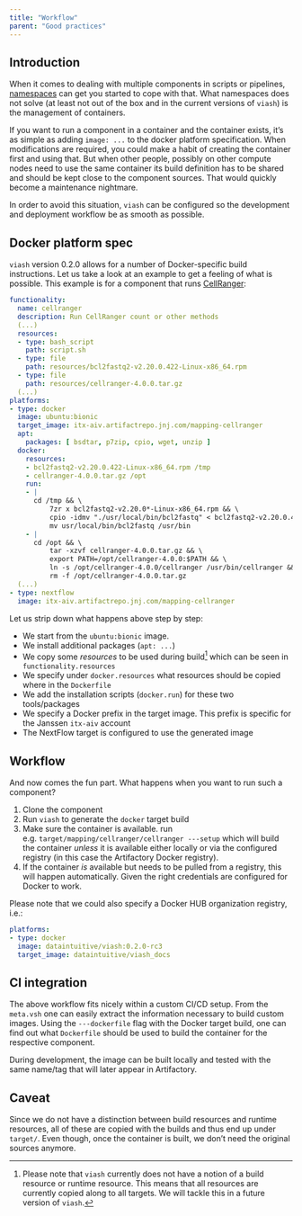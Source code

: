```yaml
---
title: "Workflow"
parent: "Good practices"
---
```


## Introduction

When it comes to dealing with multiple components in scripts or pipelines, [namespaces](/docs/namespaces/) can get you started to cope with that. What namespaces does not solve (at least not out of the box and in the current versions of `viash`) is the management of containers.

If you want to run a component in a container and the container exists, it's as simple as adding `image: ...` to the docker platform specification. When modifications are required, you could make a habit of creating the container first and using that. But when other people, possibly on other compute nodes need to use the same container its build definition has to be shared and should be kept close to the component sources. That would quickly become a maintenance nightmare.

In order to avoid this situation, `viash` can be configured so the development and deployment workflow be as smooth as possible.

## Docker platform spec

`viash` version 0.2.0 allows for a number of Docker-specific build instructions. Let us take a look at an example to get a feeling of what is possible. This example is for a component that runs [CellRanger](https://support.10xgenomics.com/single-cell-gene-expression/software/pipelines/latest/what-is-cell-ranger):

```yaml
functionality:
  name: cellranger
  description: Run CellRanger count or other methods
  (...)
  resources:
  - type: bash_script
    path: script.sh
  - type: file
    path: resources/bcl2fastq2-v2.20.0.422-Linux-x86_64.rpm
  - type: file
    path: resources/cellranger-4.0.0.tar.gz
  (...)
platforms:
- type: docker
  image: ubuntu:bionic
  target_image: itx-aiv.artifactrepo.jnj.com/mapping-cellranger
  apt:
    packages: [ bsdtar, p7zip, cpio, wget, unzip ]
  docker:
    resources:
    - bcl2fastq2-v2.20.0.422-Linux-x86_64.rpm /tmp
    - cellranger-4.0.0.tar.gz /opt
    run:
    - |
      cd /tmp && \
          7zr x bcl2fastq2-v2.20.0*-Linux-x86_64.rpm && \
          cpio -idmv "./usr/local/bin/bcl2fastq" < bcl2fastq2-v2.20.0.422-Linux-x86_64 && \
          mv usr/local/bin/bcl2fastq /usr/bin
    - |
      cd /opt && \
          tar -xzvf cellranger-4.0.0.tar.gz && \
          export PATH=/opt/cellranger-4.0.0:$PATH && \
          ln -s /opt/cellranger-4.0.0/cellranger /usr/bin/cellranger && \
          rm -f /opt/cellranger-4.0.0.tar.gz
  (...)
- type: nextflow
  image: itx-aiv.artifactrepo.jnj.com/mapping-cellranger
```

Let us strip down what happens above step by step:

- We start from the `ubuntu:bionic` image.
- We install additional packages (`apt: ...`)
- We copy some _resources_ to be used during build[^1] which can be seen in `functionality.resources`
- We specify under `docker.resources` what resources should be copied where in the `Dockerfile`
- We add the installation scripts (`docker.run`) for these two tools/packages
- We specify a Docker prefix in the target image. This prefix is specific for the Janssen `itx-aiv` account
- The NextFlow target is configured to use the generated image

[^1]: Please note that `viash` currently does not have a notion of a build resource or runtime resource. This means that all resources are currently copied along to all targets. We will tackle this in a future version of `viash`.

## Workflow

And now comes the fun part. What happens when you want to run such a component?

1. Clone the component
2. Run `viash` to generate the `docker` target build
3. Make sure the container is available. run e.g. `target/mapping/cellranger/cellranger ---setup` which will build the container _unless_ it is available either locally or via the configured registry (in this case the Artifactory Docker registry).
4. If the container _is_ available but needs to be pulled from a registry, this will happen automatically. Given the right credentials are configured for Docker to work.

Please note that we could also specify a Docker HUB organization registry, i.e.:

```yaml
platforms:
- type: docker
  image: dataintuitive/viash:0.2.0-rc3
  target_image: dataintuitive/viash_docs
```

## CI integration

The above workflow fits nicely within a custom CI/CD setup. From the `meta.vsh` one can easily extract the information necessary to build custom images. Using the `---dockerfile` flag with the Docker target build, one can find out what `Dockerfile` should be used to build the container for the respective component.

During development, the image can be built locally and tested with the same name/tag that will later appear in Artifactory.

## Caveat

Since we do not have a distinction between build resources and runtime resources, all of these are copied with the builds and thus end up under `target/`. Even though, once the container is built, we don't need the original sources anymore.
